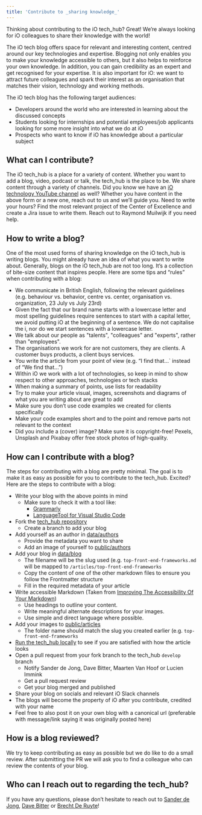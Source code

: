 ```yaml
---
title: 'Contribute to _sharing knowledge_'
---
```


Thinking about contributing to the iO tech_hub? Great! We’re always looking for iO colleagues to share their knowledge with the world!

The iO tech blog offers space for relevant and interesting content, centred around our key technologies and expertise. Blogging not only enables you to make your knowledge accessible to others, but it also helps to reinforce your own knowledge. In addition, you can gain credibility as an expert and get recognised for your expertise. It is also important for iO: we want to attract future colleagues and spark their interest as an organisation that matches their vision, technology and working methods.

The iO tech blog has the following target audiences:

- Developers around the world who are interested in learning about the discussed concepts
- Students looking for internships and potential employees/job applicants looking for some more insight into what we do at iO
- Prospects who want to know if iO has knowledge about a particular subject

## What can I contribute?

The iO tech_hub is a place for a variety of content. Whether you want to add a blog, video, podcast or talk, the tech_hub is the place to be. We share content through a variety of channels. Did you know we have an [iO technology YouTube channel](https://www.youtube.com/channel/UCNhy3hGzwMfbtX3Ei8Htcpg) as well?
Whether you have content in the above form or a new one, reach out to us and we’ll guide you.
Need to write your hours? Find the most relevant project of the Center of Excellence and create a Jira issue to write them. Reach out to Raymond Muilwijk if you need help.

## How to write a blog?

One of the most used forms of sharing knowledge on the iO tech_hub is writing blogs. You might already have an idea of what you want to write about. Generally, blogs on the iO tech_hub are not too long. It’s a collection of bite-size content that inspires people. Here are some tips and “rules” when contributing with a blog:

- We communicate in British English, following the relevant guidelines (e.g. behaviour vs. behavior, centre vs. center, organisation vs. organization, 23 July vs July 23rd)
- Given the fact that our brand name starts with a lowercase letter and most spelling guidelines require sentences to start with a capital letter, we avoid putting iO at the beginning of a sentence. We do not capitalise the i, nor do we start sentences with a lowercase letter.
- We talk about our people as "talents", "colleagues" and "experts", rather than "employees".
- The organisations we work for are not customers, they are clients. A customer buys products, a client buys services.
- You write the article from your point of view (e.g. “I find that…` instead of “We find that...”)
- Within iO we work with a lot of technologies, so keep in mind to show respect to other approaches, technologies or tech stacks
- When making a summary of points, use lists for readability
- Try to make your article visual, images, screenshots and diagrams of what you are writing about are great to add
- Make sure you don’t use code examples we created for clients specifically
- Make your code examples short and to the point and remove parts not relevant to the context
- Did you include a (cover) image? Make sure it is copyright-free! Pexels, Unsplash and Pixabay offer free stock photos of high-quality.

## How can I contribute with a blog?

The steps for contributing with a blog are pretty minimal. The goal is to make it as easy as possible for you to contribute to the tech_hub. Excited? Here are the steps to contribute with a blog:

- Write your blog with the above points in mind
  - Make sure to check it with a tool like:
    - [Grammarly](https://www.grammarly.com/)
    - [LanguageTool for Visual Studio Code](https://marketplace.visualstudio.com/items?itemName=adamvoss.vscode-languagetool)
- Fork the [tech_hub repository](https://github.com/iodigital-com/io-technology)
  - Create a branch to add your blog
- Add yourself as an author in [data/authors](https://github.com/iodigital-com/io-technology/tree/develop/data/authors)
  - Provide the metadata you want to share
  - Add an image of yourself to [public/authors](https://github.com/iodigital-com/io-technology/tree/develop/public/authors)
- Add your blog in [data/blog](https://github.com/iodigital-com/io-technology/tree/develop/data/blog)
  - The filename will be the slug used (e.g. `top-front-end-frameworks.md` will be mapped to `/articles/top-front-end-frameworks`
  - Copy the content of one of the other markdown files to ensure you follow the Frontmatter structure
  - Fill in the required metadata of your article
- Write accessible Markdown (Taken from [Improving The Accessibility Of Your Markdown](https://www.smashingmagazine.com/2021/09/improving-accessibility-of-markdown/#the-three-most-important-things-you-can-do))
  - Use headings to outline your content.
  - Write meaningful alternate descriptions for your images.
  - Use simple and direct language where possible.
- Add your images to [public/articles](https://github.com/iodigital-com/io-technology/tree/develop/public/articles)
  - The folder name should match the slug you created earlier (e.g. `top-front-end-frameworks`
- [Run the tech_hub locally](https://github.com/iodigital-com/io-technology) to see if you are satisfied with how the article looks
- Open a pull request from your fork branch to the tech_hub `develop` branch
  - Notify Sander de Jong, Dave Bitter, Maarten Van Hoof or Lucien Immink
  - Get a pull request review
  - Get your blog merged and published
- Share your blog on socials and relevant iO Slack channels
- The blogs will become the property of iO after you contribute, credited with your name
- Feel free to also post it on your own blog with a canonical url (preferable with message/link saying it was originally posted here)

## How is a blog reviewed?

We try to keep contributing as easy as possible but we do like to do a small review. After submitting the PR we will ask you to find a colleague who can review the contents of your blog.

## Who can I reach out to regarding the tech_hub?

If you have any questions, please don’t hesitate to reach out to [Sander de Jong](mailto:sander.dejong@iodigital.com), [Dave Bitter](mailto:dave.bitter@iodigital.com) or [Brecht De Ruyte](mailto:brecht.deruyte@iodigital.com)!
